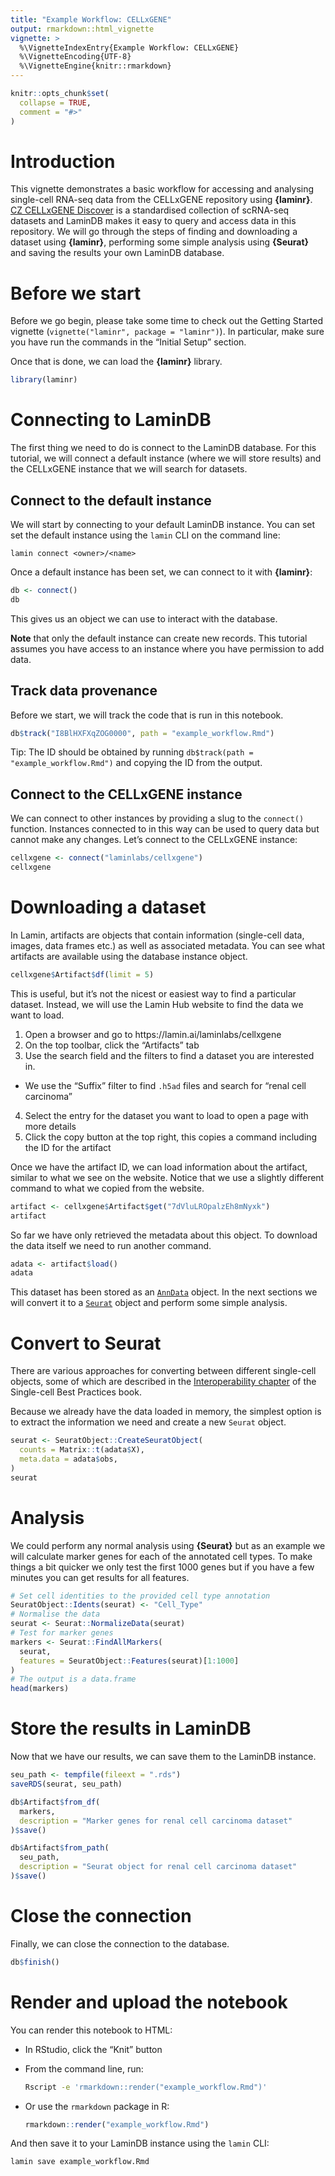 ```yaml
---
title: "Example Workflow: CELLxGENE"
output: rmarkdown::html_vignette
vignette: >
  %\VignetteIndexEntry{Example Workflow: CELLxGENE}
  %\VignetteEncoding{UTF-8}
  %\VignetteEngine{knitr::rmarkdown}
---
```


```r
knitr::opts_chunk$set(
  collapse = TRUE,
  comment = "#>"
)
```

# Introduction
  
This vignette demonstrates a basic workflow for accessing and analysing single-cell RNA-seq data from the CELLxGENE repository using **{laminr}**.
[CZ CELLxGENE Discover](https://cellxgene.cziscience.com/) is a standardised collection of scRNA-seq datasets and LaminDB makes it easy to query and access data in this repository.
We will go through the steps of finding and downloading a dataset using **{laminr}**, performing some simple analysis using **{Seurat}** and saving the results your own LaminDB database.

# Before we start

Before we go begin, please take some time to check out the Getting Started vignette (`vignette("laminr", package = "laminr")`).
In particular, make sure you have run the commands in the "Initial Setup" section.

Once that is done, we can load the **{laminr}** library.

```r
library(laminr)
```

# Connecting to LaminDB

The first thing we need to do is connect to the LaminDB database.
For this tutorial, we will connect a default instance (where we will store results) and the CELLxGENE instance that we will search for datasets.

## Connect to the default instance

We will start by connecting to your default LaminDB instance.
You can set set the default instance using the `lamin` CLI on the command line:

```shell
lamin connect <owner>/<name>
```

Once a default instance has been set, we can connect to it with **{laminr}**:

```r
db <- connect()
db
```

This gives us an object we can use to interact with the database.

**Note** that only the default instance can create new records.
This tutorial assumes you have access to an instance where you have permission to add data.

## Track data provenance

Before we start, we will track the code that is run in this notebook.

```r
db$track("I8BlHXFXqZOG0000", path = "example_workflow.Rmd")
```

Tip: The ID should be obtained by running `db$track(path = "example_workflow.Rmd")` and copying the ID from the output.

## Connect to the CELLxGENE instance

We can connect to other instances by providing a slug to the `connect()` function.
Instances connected to in this way can be used to query data but cannot make any changes.
Let's connect to the CELLxGENE instance:

```r
cellxgene <- connect("laminlabs/cellxgene")
cellxgene
```

# Downloading a dataset

In Lamin, artifacts are objects that contain information (single-cell data, images, data frames etc.) as well as associated metadata.
You can see what artifacts are available using the database instance object.

```r
cellxgene$Artifact$df(limit = 5)
```

This is useful, but it's not the nicest or easiest way to find a particular dataset.
Instead, we will use the Lamin Hub website to find the data we want to load.

1. Open a browser and go to https://lamin.ai/laminlabs/cellxgene
2. On the top toolbar, click the "Artifacts" tab
3. Use the search field and the filters to find a dataset you are interested in.
  - We use the "Suffix" filter to find `.h5ad` files and search for "renal cell carcinoma"
4. Select the entry for the dataset you want to load to open a page with more details
5. Click the copy button at the top right, this copies a command including the ID for the artifact

Once we have the artifact ID, we can load information about the artifact, similar to what we see on the website.
Notice that we use a slightly different command to what we copied from the website.

```r
artifact <- cellxgene$Artifact$get("7dVluLROpalzEh8mNyxk")
artifact
```

So far we have only retrieved the metadata about this object.
To download the data itself we need to run another command.

```r
adata <- artifact$load()
adata
```

This dataset has been stored as an [`AnnData`](https://anndata.readthedocs.io) object.
In the next sections we will convert it to a [`Seurat`](https://satijalab.org/seurat/) object and perform some simple analysis.

# Convert to Seurat

There are various approaches for converting between different single-cell objects, some of which are described in the [Interoperability chapter](https://www.sc-best-practices.org/introduction/interoperability.html) of the Single-cell Best Practices book.

Because we already have the data loaded in memory, the simplest option is to extract the information we need and create a new `Seurat` object.

```r
seurat <- SeuratObject::CreateSeuratObject(
  counts = Matrix::t(adata$X),
  meta.data = adata$obs,
)
seurat
```

# Analysis

We could perform any normal analysis using **{Seurat}** but as an example we will calculate marker genes for each of the annotated cell types.
To make things a bit quicker we only test the first 1000 genes but if you have a few minutes you can get results for all features.

```r
# Set cell identities to the provided cell type annotation
SeuratObject::Idents(seurat) <- "Cell_Type"
# Normalise the data
seurat <- Seurat::NormalizeData(seurat)
# Test for marker genes
markers <- Seurat::FindAllMarkers(
  seurat,
  features = SeuratObject::Features(seurat)[1:1000]
)
# The output is a data.frame
head(markers)
```

# Store the results in LaminDB

Now that we have our results, we can save them to the LaminDB instance.

```r
seu_path <- tempfile(fileext = ".rds")
saveRDS(seurat, seu_path)

db$Artifact$from_df(
  markers,
  description = "Marker genes for renal cell carcinoma dataset"
)$save()

db$Artifact$from_path(
  seu_path,
  description = "Seurat object for renal cell carcinoma dataset"
)$save()
```

# Close the connection

Finally, we can close the connection to the database.

```r
db$finish()
```

# Render and upload the notebook

You can render this notebook to HTML:

- In RStudio, click the "Knit" button
- From the command line, run:  
  ```bash
  Rscript -e 'rmarkdown::render("example_workflow.Rmd")'
  ```
- Or use the `rmarkdown` package in R:  
  ```r
  rmarkdown::render("example_workflow.Rmd")
  ```

And then save it to your LaminDB instance using the `lamin` CLI:

```bash
lamin save example_workflow.Rmd
```
